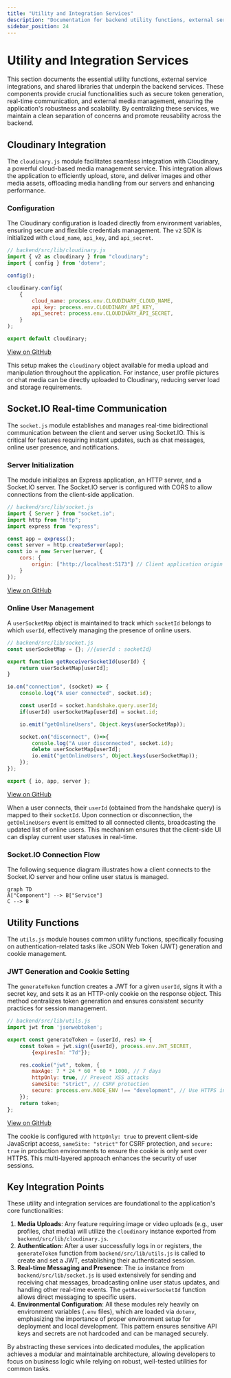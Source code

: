 ```yaml
---
title: "Utility and Integration Services"
description: "Documentation for backend utility functions, external service integrations like Cloudinary, and shared libraries."
sidebar_position: 24
---
```

 # Utility and Integration Services

This section documents the essential utility functions, external service integrations, and shared libraries that underpin the backend services. These components provide crucial functionalities such as secure token generation, real-time communication, and external media management, ensuring the application's robustness and scalability. By centralizing these services, we maintain a clean separation of concerns and promote reusability across the backend.

## Cloudinary Integration

The `cloudinary.js` module facilitates seamless integration with Cloudinary, a powerful cloud-based media management service. This integration allows the application to efficiently upload, store, and deliver images and other media assets, offloading media handling from our servers and enhancing performance.

### Configuration

The Cloudinary configuration is loaded directly from environment variables, ensuring secure and flexible credentials management. The `v2` SDK is initialized with `cloud_name`, `api_key`, and `api_secret`.

```javascript
// backend/src/lib/cloudinary.js
import { v2 as cloudinary } from "cloudinary";
import { config } from 'dotenv';

config();

cloudinary.config(
    {
        cloud_name: process.env.CLOUDINARY_CLOUD_NAME,
        api_key: process.env.CLOUDINARY_API_KEY,
        api_secret: process.env.CLOUDINARY_API_SECRET,
    }
);

export default cloudinary;
```
[View on GitHub](https://github.com/shinymack/Chat-App-MERN/blob/main/backend/src/lib/cloudinary.js#L1-L12)

This setup makes the `cloudinary` object available for media upload and manipulation throughout the application. For instance, user profile pictures or chat media can be directly uploaded to Cloudinary, reducing server load and storage requirements.

## Socket.IO Real-time Communication

The `socket.js` module establishes and manages real-time bidirectional communication between the client and server using Socket.IO. This is critical for features requiring instant updates, such as chat messages, online user presence, and notifications.

### Server Initialization

The module initializes an Express application, an HTTP server, and a Socket.IO server. The Socket.IO server is configured with CORS to allow connections from the client-side application.

```javascript
// backend/src/lib/socket.js
import { Server } from "socket.io";
import http from "http";
import express from "express";

const app = express();
const server = http.createServer(app);
const io = new Server(server, {
    cors: {
        origin: ["http://localhost:5173"] // Client application origin
    }
});
```
[View on GitHub](https://github.com/shinymack/Chat-App-MERN/blob/main/backend/src/lib/socket.js#L1-L14)

### Online User Management

A `userSocketMap` object is maintained to track which `socketId` belongs to which `userId`, effectively managing the presence of online users.

```javascript
// backend/src/lib/socket.js
const userSocketMap = {}; //{userId : socketId}

export function getReceiverSocketId(userId) {
    return userSocketMap[userId];
}

io.on("connection", (socket) => {
    console.log("A user connected", socket.id);

    const userId = socket.handshake.query.userId;
    if(userId) userSocketMap[userId] = socket.id;

    io.emit("getOnlineUsers", Object.keys(userSocketMap));

    socket.on("disconnect", ()=>{
        console.log("A user disconnected", socket.id);
        delete userSocketMap[userId]; 
        io.emit("getOnlineUsers", Object.keys(userSocketMap));
    });
});

export { io, app, server };
```
[View on GitHub](https://github.com/shinymack/Chat-App-MERN/blob/main/backend/src/lib/socket.js#L17-L38)

When a user connects, their `userId` (obtained from the handshake query) is mapped to their `socketId`. Upon connection or disconnection, the `getOnlineUsers` event is emitted to all connected clients, broadcasting the updated list of online users. This mechanism ensures that the client-side UI can display current user statuses in real-time.

### Socket.IO Connection Flow

The following sequence diagram illustrates how a client connects to the Socket.IO server and how online user status is managed.





```mermaid
graph TD
A["Component"] --> B["Service"]
C --> B
```



## Utility Functions

The `utils.js` module houses common utility functions, specifically focusing on authentication-related tasks like JSON Web Token (JWT) generation and cookie management.

### JWT Generation and Cookie Setting

The `generateToken` function creates a JWT for a given `userId`, signs it with a secret key, and sets it as an HTTP-only cookie on the response object. This method centralizes token generation and ensures consistent security practices for session management.

```javascript
// backend/src/lib/utils.js
import jwt from 'jsonwebtoken';

export const generateToken = (userId, res) => {
    const token = jwt.sign({userId}, process.env.JWT_SECRET,
        {expiresIn: "7d"});

    res.cookie("jwt", token, {
        maxAge: 7 * 24 * 60 * 60 * 1000, // 7 days
        httpOnly: true, // Prevent XSS attacks
        sameSite: "strict", // CSRF protection
        secure: process.env.NODE_ENV !== "development", // Use HTTPS in production
    });
    return token;
};
```
[View on GitHub](https://github.com/shinymack/Chat-App-MERN/blob/main/backend/src/lib/utils.js#L1-L17)

The cookie is configured with `httpOnly: true` to prevent client-side JavaScript access, `sameSite: "strict"` for CSRF protection, and `secure: true` in production environments to ensure the cookie is only sent over HTTPS. This multi-layered approach enhances the security of user sessions.

## Key Integration Points

These utility and integration services are foundational to the application's core functionalities:

1.  **Media Uploads**: Any feature requiring image or video uploads (e.g., user profiles, chat media) will utilize the `cloudinary` instance exported from `backend/src/lib/cloudinary.js`.
2.  **Authentication**: After a user successfully logs in or registers, the `generateToken` function from `backend/src/lib/utils.js` is called to create and set a JWT, establishing their authenticated session.
3.  **Real-time Messaging and Presence**: The `io` instance from `backend/src/lib/socket.js` is used extensively for sending and receiving chat messages, broadcasting online user status updates, and handling other real-time events. The `getReceiverSocketId` function allows direct messaging to specific users.
4.  **Environmental Configuration**: All these modules rely heavily on environment variables (`.env` files), which are loaded via `dotenv`, emphasizing the importance of proper environment setup for deployment and local development. This pattern ensures sensitive API keys and secrets are not hardcoded and can be managed securely.

By abstracting these services into dedicated modules, the application achieves a modular and maintainable architecture, allowing developers to focus on business logic while relying on robust, well-tested utilities for common tasks.